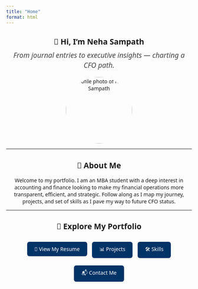 ---
title: "Home"
format: html
---

<style>
  .centered {
    text-align: center;
    font-family: 'Segoe UI', sans-serif;
  }
  .tagline {
    font-size: 1.2rem;
    color: #444;
    font-style: italic;
    margin-top: -10px;
  }
  .button {
    display: inline-block;
    background-color: #003366;
    color: white;
    padding: 10px 20px;
    margin: 10px 5px;
    border-radius: 6px;
    text-decoration: none;
    font-weight: 500;
    box-shadow: 0 2px 5px rgba(0,0,0,0.1);
    transition: background 0.3s ease;
  }
  .button:hover {
    background-color: #001f4d;
  }
</style>

<div class="centered">

# 👋 Hi, I'm Neha Sampath

<div class="tagline">
From journal entries to executive insights — charting a CFO path.
</div>

<p align="center">
  <img src="assets/profile-neha.jpeg" width="180px" alt="Profile photo of Neha Sampath" style="border-radius: 50%;">
</p>



---

## 💼 About Me

Welcome to my portfolio. I am an MBA student with a deep interest in accounting and finance looking to make my financial operations more transparent, efficient, and strategic. Follow along as I map my journey, projects, and set of skills as I pave my way to future CFO status.

---

## 🔗 Explore My Portfolio

<a href="journey.qmd" class="button">📄 View My Resume</a>
<a href="casework.qmd" class="button">📊 Projects</a>
<a href="skills.qmd" class="button">🛠️ Skills</a>
<a href="contact.qmd" class="button">📬 Contact Me</a>

</div>


